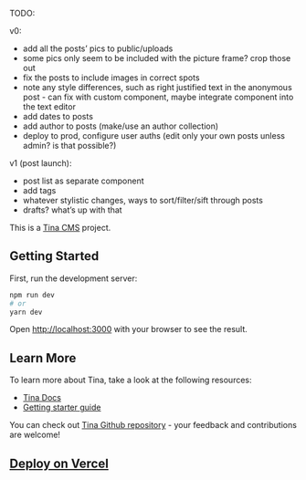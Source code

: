 TODO:

v0:
- add all the posts’ pics to public/uploads
- some pics only seem to be included with the picture frame? crop those out
- fix the posts to include images in correct spots
- note any style differences, such as right justified text in the anonymous post - can fix with custom component, maybe integrate component into the text editor
- add dates to posts
- add author to posts (make/use an author collection)
- deploy to prod, configure user auths (edit only your own posts unless admin? is that possible?) 

v1 (post launch):
- post list as separate component
- add tags
- whatever stylistic changes, ways to sort/filter/sift through posts
- drafts? what’s up with that


This is a [Tina CMS](https://tina.io/) project.
## Getting Started

First, run the development server:

```bash
npm run dev
# or
yarn dev
```

Open [http://localhost:3000](http://localhost:3000) with your browser to see the result.

## Learn More

To learn more about Tina, take a look at the following resources:

- [Tina Docs](https://tina.io/docs)
- [Getting starter guide](https://tina.io/guides/tina-cloud/starter/overview/) 


You can check out [Tina Github repository](https://github.com/tinacms/tinacms) - your feedback and contributions are welcome!

## [Deploy on Vercel](https://tina.io/guides/tina-cloud/add-tinacms-to-existing-site/deployment/)
